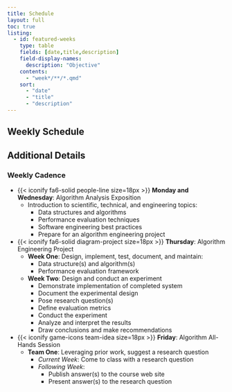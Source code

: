 ```yaml
---
title: Schedule
layout: full
toc: true
listing:
  - id: featured-weeks
    type: table
    fields: [date,title,description]
    field-display-names:
      description: "Objective"
    contents:
      - "week*/**/*.qmd"
    sort:
      - "date"
      - "title"
      - "description"
---
```


## Weekly Schedule

:::{#featured-weeks}
:::

## Additional Details

### Weekly Cadence

- {{< iconify fa6-solid people-line size=18px >}} **Monday and Wednesday**: Algorithm Analysis Exposition
  - Introduction to scientific, technical, and engineering topics:
    - Data structures and algorithms
    - Performance evaluation techniques
    - Software engineering best practices
    - Prepare for an algorithm engineering project
- {{< iconify fa6-solid diagram-project size=18px >}} **Thursday**: Algorithm Engineering Project
  - **Week One**: Design, implement, test, document, and maintain:
      - Data structure(s) and algorithm(s)
      - Performance evaluation framework
  - **Week Two**: Design and conduct an experiment
    - Demonstrate implementation of completed system
    - Document the experimental design
    - Pose research question(s)
    - Define evaluation metrics
    - Conduct the experiment
    - Analyze and interpret the results
    - Draw conclusions and make recommendations
- {{< iconify game-icons team-idea size=18px >}} **Friday**: Algorithm All-Hands Session
    - **Team One**: Leveraging prior work, suggest a research question
        - *Current Week*: Come to class with a research question
        - *Following Week*:
          - Publish answer(s) to the course web site
          - Present answer(s) to the research question
